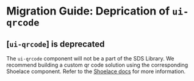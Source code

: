 # Migration Guide: Deprication of `ui-qrcode`

## [`ui-qrcode`] is deprecated

The `ui-qrcode` component will not be a part of the SDS Library. We recommend building a custom qr code solution using the corresponding Shoelace component. Refer to the [Shoelace docs](https://shoelace.style/components/qr-code) for more information.

